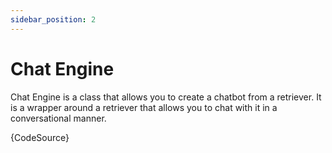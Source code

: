 ```yaml
---
sidebar_position: 2
---
```



# Chat Engine

Chat Engine is a class that allows you to create a chatbot from a retriever. It is a wrapper around a retriever that allows you to chat with it in a conversational manner.

<CodeBlock language="ts">{CodeSource}</CodeBlock>
